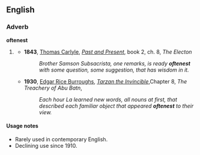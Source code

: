==English==

===Adverb===
'''oftenest'''

# {{context|dated|lang=en}} {{superlative of|often}}
#* '''1843''', [[:w:Thomas Carlyle|Thomas Carlyle]], ''[[:w:Past and Present (book)|Past and Present]]'', book 2, ch. 8, ''The Electon''
#*: ''Brother Samson Subsacrista, one remarks, is ready '''oftenest''' with some question, some suggestion, that has wisdom in it.''
#* '''1930''', [[:w:Edgar Rice Burroughs|Edgar Rice Burroughs]], ''[[:w:Tarzan the Invincible|Tarzan the Invincible]]'',Chapter 8, ''The Treachery of Abu Batn'',
#*: ''Each hour La learned new words, all nouns at first, that described each familiar object that appeared '''oftenest''' to their view.''

====Usage notes====
* Rarely used in contemporary English.
* Declining use since 1910.